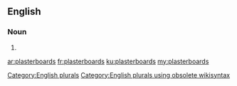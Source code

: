 ==English==

===Noun===
{{head|en}}

# {{plural of|plasterboard}}

[[Category:English plurals]][[Category:English plurals using obsolete wikisyntax]]

[[ar:plasterboards]]
[[fr:plasterboards]]
[[ku:plasterboards]]
[[my:plasterboards]]